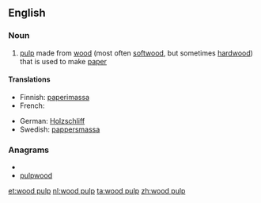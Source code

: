 ==English==
{{wikipedia}}

===Noun===
{{en-noun|-|sg=[[wood]] [[pulp]]}}

# [[pulp]] made from [[wood]] (most often [[softwood]], but sometimes [[hardwood]]) that is used to make [[paper]]

====Translations====
{{trans-top|pulp from trees used to make paper}}
* Finnish: [[paperimassa]]
* French: {{t+|fr|pâte à papier|f}}
{{trans-mid}}
* German: [[Holzschliff]] {{m}}
* Swedish: [[pappersmassa]] {{c}}
{{trans-bottom}}

===Anagrams===
* {{alphagram|dlooppuw}}
* [[pulpwood#English|pulpwood]]

[[et:wood pulp]]
[[nl:wood pulp]]
[[ta:wood pulp]]
[[zh:wood pulp]]
